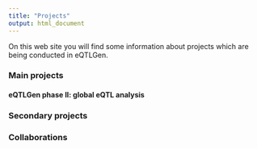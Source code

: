 ```yaml
---
title: "Projects"
output: html_document
---
```


On this web site you will find some information about projects which are being conducted in eQTLGen.

### Main projects

#### eQTLGen phase II: global eQTL analysis

### Secondary projects

### Collaborations

